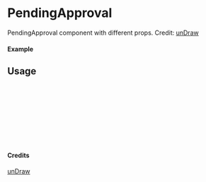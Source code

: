 
<Meta of={PendingApproval} title="unDraw/PendingApproval" />

# PendingApproval

PendingApproval component with different props.
Credit: [unDraw](https://undraw.co/illustrations)

#### Example

<Canvas of={PendingApproval.Primary} />

## Usage

```ts
import { PendingApproval } from "yadl-ui";

const Example = () => {
  return (
      <PendingApproval />
  );
};

export default Example;
```

#### Credits
[unDraw](https://undraw.co/illustrations)
